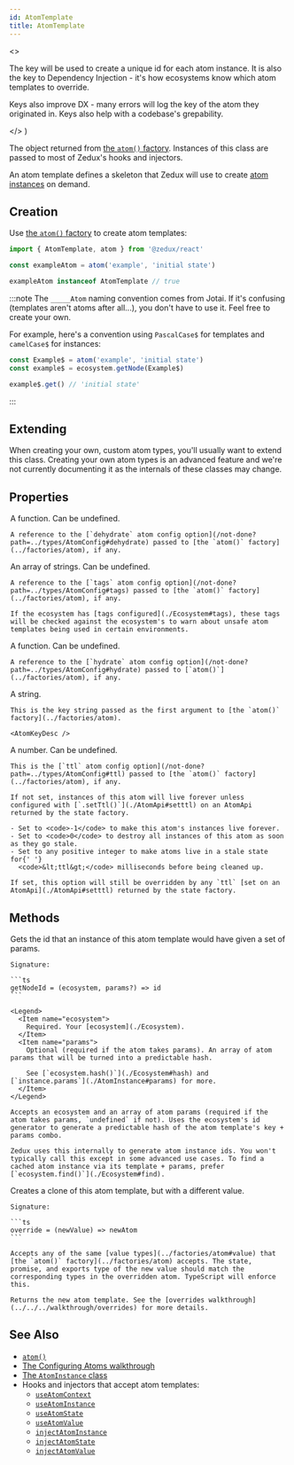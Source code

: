 ```yaml
---
id: AtomTemplate
title: AtomTemplate
---
```



  <>
    <p>
      The key will be used to create a unique id for each atom instance. It is
      also the key to Dependency Injection - it's how ecosystems know which atom
      templates to override.
    </p>
    <p>
      Keys also improve DX - many errors will log the key of the atom they
      originated in. Keys also help with a codebase's grepability.
    </p>
  </>
)

The object returned from [the `atom()` factory](../factories/atom). Instances of this class are passed to most of Zedux's hooks and injectors.

An atom template defines a skeleton that Zedux will use to create [atom instances](./AtomInstance) on demand.

## Creation

Use [the `atom()` factory](../factories/atom) to create atom templates:

```ts
import { AtomTemplate, atom } from '@zedux/react'

const exampleAtom = atom('example', 'initial state')

exampleAtom instanceof AtomTemplate // true
```

:::note
The `_____Atom` naming convention comes from Jotai. If it's confusing (templates aren't atoms after all...), you don't have to use it. Feel free to create your own.

For example, here's a convention using `PascalCase$` for templates and `camelCase$` for instances:

```ts
const Example$ = atom('example', 'initial state')
const example$ = ecosystem.getNode(Example$)

example$.get() // 'initial state'
```

:::

## Extending

When creating your own, custom atom types, you'll usually want to extend this class. Creating your own atom types is an advanced feature and we're not currently documenting it as the internals of these classes may change.

## Properties

<Legend>

  <Item name="dehydrate">
    A function. Can be undefined.

    A reference to the [`dehydrate` atom config option](/not-done?path=../types/AtomConfig#dehydrate) passed to [the `atom()` factory](../factories/atom), if any.

  </Item>
  <Item name="tags">
    An array of strings. Can be undefined.

    A reference to the [`tags` atom config option](/not-done?path=../types/AtomConfig#tags) passed to [the `atom()` factory](../factories/atom), if any.

    If the ecosystem has [tags configured](./Ecosystem#tags), these tags will be checked against the ecosystem's to warn about unsafe atom templates being used in certain environments.

  </Item>
  <Item name="hydrate">
    A function. Can be undefined.

    A reference to the [`hydrate` atom config option](/not-done?path=../types/AtomConfig#hydrate) passed to [`atom()`](../factories/atom), if any.

  </Item>
  <Item name="key">
    A string.

    This is the key string passed as the first argument to [the `atom()` factory](../factories/atom).

    <AtomKeyDesc />

  </Item>
  <Item name="ttl">
    A number. Can be undefined.

    This is the [`ttl` atom config option](/not-done?path=../types/AtomConfig#ttl) passed to [the `atom()` factory](../factories/atom), if any.

    If not set, instances of this atom will live forever unless configured with [`.setTtl()`](./AtomApi#setttl) on an AtomApi returned by the state factory.

    - Set to <code>-1</code> to make this atom's instances live forever.
    - Set to <code>0</code> to destroy all instances of this atom as soon as they go stale.
    - Set to any positive integer to make atoms live in a stale state for{' '}
      <code>&lt;ttl&gt;</code> milliseconds before being cleaned up.

    If set, this option will still be overridden by any `ttl` [set on an AtomApi](./AtomApi#setttl) returned by the state factory.

  </Item>
</Legend>

## Methods

<Legend>

  <Item name="getNodeId">
    Gets the id that an instance of this atom template would have given a set of params.

    Signature:

    ```ts
    getNodeId = (ecosystem, params?) => id
    ```

    <Legend>
      <Item name="ecosystem">
        Required. Your [ecosystem](./Ecosystem).
      </Item>
      <Item name="params">
        Optional (required if the atom takes params). An array of atom params that will be turned into a predictable hash.

        See [`ecosystem.hash()`](./Ecosystem#hash) and [`instance.params`](./AtomInstance#params) for more.
      </Item>
    </Legend>

    Accepts an ecosystem and an array of atom params (required if the atom takes params, `undefined` if not). Uses the ecosystem's id generator to generate a predictable hash of the atom template's key + params combo.

    Zedux uses this internally to generate atom instance ids. You won't typically call this except in some advanced use cases. To find a cached atom instance via its template + params, prefer [`ecosystem.find()`](./Ecosystem#find).

  </Item>
  <Item name="override">
    Creates a clone of this atom template, but with a different value.

    Signature:

    ```ts
    override = (newValue) => newAtom
    ```

    Accepts any of the same [value types](../factories/atom#value) that [the `atom()` factory](../factories/atom) accepts. The state, promise, and exports type of the new value should match the corresponding types in the overridden atom. TypeScript will enforce this.

    Returns the new atom template. See the [overrides walkthrough](../../../walkthrough/overrides) for more details.

  </Item>
</Legend>

## See Also

- [`atom()`](../factories/atom)
- [The Configuring Atoms walkthrough](../../../walkthrough/configuring-atoms)
- [The `AtomInstance` class](./AtomInstance.mdx)
- Hooks and injectors that accept atom templates:
  - [`useAtomContext`](../hooks/useAtomContext.mdx)
  - [`useAtomInstance`](../hooks/useAtomInstance.mdx)
  - [`useAtomState`](../hooks/useAtomState.mdx)
  - [`useAtomValue`](/not-done?path=../hooks/useAtomValue.mdx)
  - [`injectAtomInstance`](/not-done?path=../injectors/injectAtomInstance.mdx)
  - [`injectAtomState`](/not-done?path=../injectors/injectAtomState.mdx)
  - [`injectAtomValue`](/not-done?path=../injectors/injectAtomValue.mdx)
